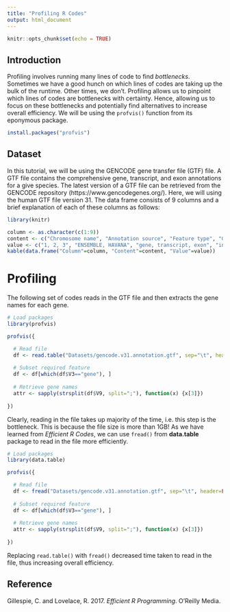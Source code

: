 ```yaml
---
title: "Profiling R Codes"
output: html_document
---
```


```r
knitr::opts_chunk$set(echo = TRUE)
```

## Introduction
Profiling involves running many lines of code to find _bottlenecks_. Sometimes we have a good hunch on which lines of codes are taking up the bulk of the runtime. Other times, we don't. Profiling allows us to pinpoint which lines of codes are bottlenecks with certainty. Hence, allowing us to focus on these bottlenecks and potentially find alternatives to increase overall efficiency. We will be using the `profvis()` function from its eponymous package.

```r
install.packages("profvis")
```

## Dataset
In this tutorial, we will be using the GENCODE gene transfer file (GTF) file. A GTF file contains the comprehensive gene, transcript, and exon annotations for a give species. The latest version of a GTF file can be retrieved from the GENCODE repository (https://www.gencodegenes.org/). Here, we will using the human GTF file version 31. The data frame consists of 9 columns and a brief explanation of each of these columns as follows:

```r
library(knitr)

column <- as.character(c(1:9))
content <- c("Chromosome name", "Annotation source", "Feature type", "Genomic start location", "Genomic end location", "Score (not used)", "Genomic strand", "Genomic phase (for CDS features)", "Attributes")
value <- c("1, 2, 3", "ENSEMBLE, HAVANA", "gene, transcript, exon", "interger", "interger", ".", "+, -", "., 0, 1, 2", "gene_id, transcript_id, gene_type, gene_status, gene_name, transcript_type, transcript_status, transcript_name, exon_number, exon_id")
kable(data.frame("Column"=column, "Content"=content, "Value"=value))
```

# Profiling
The following set of codes reads in the GTF file and then extracts the gene names for each gene.

```r
# Load packages
library(profvis)

profvis({

  # Read file
  df <- read.table("Datasets/gencode.v31.annotation.gtf", sep="\t", header=FALSE, stringsAsFactors=FALSE)
  
  # Subset required feature
  df <- df[which(df$V3=="gene"), ]
  
  # Retrieve gene names
  attr <- sapply(strsplit(df$V9, split=";"), function(x) {x[3]})
  
})
```

Clearly, reading in the file takes up majority of the time, i.e. this step is the bottleneck. This is because the file size is more than 1GB! As we have learned from _Efficient R Codes_, we can use `fread()` from __data.table__ package to read in the file more efficiently.

```r
# Load packages
library(data.table)

profvis({

  # Read file
  df <- fread("Datasets/gencode.v31.annotation.gtf", sep="\t", header=FALSE, stringsAsFactors=FALSE)
  
  # Subset required feature
  df <- df[which(df$V3=="gene"), ]
  
  # Retrieve gene names
  attr <- sapply(strsplit(df$V9, split=";"), function(x) {x[3]})
  
})
```

Replacing `read.table()` with `fread()` decreased time taken to read in the file, thus increasing overall efficiency.

## Reference
Gillespie, C. and Lovelace, R. 2017. _Efficient R Programming_. O'Reilly Media.
